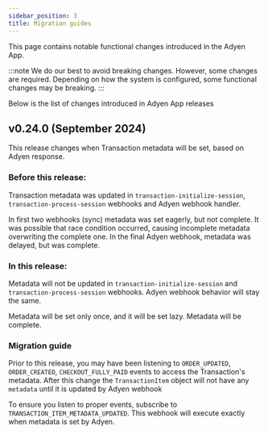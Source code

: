 ```yaml
---
sidebar_position: 3
title: Migration guides
---
```


This page contains notable functional changes introduced in the Adyen App.

:::note
We do our best to avoid breaking changes. However, some changes are required. Depending on how the system is configured,
some functional changes may be breaking.
:::

Below is the list of changes introduced in Adyen App releases

## v0.24.0 (September 2024)

This release changes when Transaction metadata will be set, based on Adyen response.

### Before this release:

Transaction metadata was updated in `transaction-initialize-session`, `transaction-process-session` webhooks and Adyen webhook handler.

In first two webhooks (sync) metadata was set eagerly, but not complete. It was possible that race condition occurred, causing incomplete metadata overwriting the complete one.
In the final Adyen webhook, metadata was delayed, but was complete.

### In this release:

Metadata will not be updated in `transaction-initialize-session` and `transaction-process-session` webhooks. Adyen webhook behavior will stay the same.

Metadata will be set only once, and it will be set lazy. Metadata will be complete.

### Migration guide

Prior to this release, you may have been listening to `ORDER_UPDATED`, `ORDER_CREATED`, `CHECKOUT_FULLY_PAID` events to access the Transaction's metadata. After this change the `TransactionItem` object will not have any `metadata` until it is updated by Adyen webhook

To ensure you listen to proper events, subscribe to `TRANSACTION_ITEM_METADATA_UPDATED`. This webhook will execute exactly when metadata is set by Adyen.

